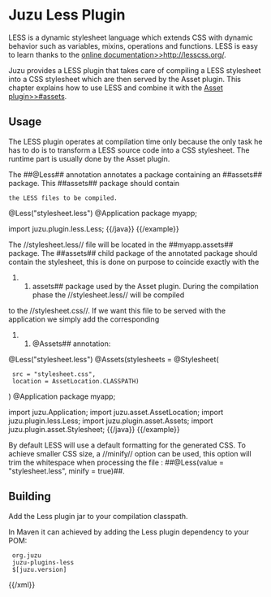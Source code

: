 = Juzu Less Plugin =

LESS is a dynamic stylesheet language which extends CSS with dynamic behavior such as variables, mixins, operations
and functions. LESS is easy to learn thanks to the [[online documentation>>http://lesscss.org/]].

Juzu provides a LESS plugin that takes care of compiling a LESS stylesheet into a CSS stylesheet which
are then served by the Asset plugin. This chapter explains how to use LESS and combine it with the [[Asset plugin>>#assets]].

== Usage ==

The LESS plugin operates at compilation time only because the only task he has to do is to transform a LESS
source code into a CSS stylesheet. The runtime part is usually done by the Asset plugin.

The ##@Less## annotation annotates a package containing an ##assets## package. This ##assets## package should contain
 the LESS files to be compiled.

{{example title="Annotating an application package for processing LESS files"}}
{{java}}
@Less("stylesheet.less")
@Application
package myapp;

import juzu.plugin.less.Less;
{{/java}}
{{/example}}

The //stylesheet.less// file will be located in the ##myapp.assets## package. The ##assets## child package of the
annotated package should contain the stylesheet, this is done on purpose to coincide exactly with the
##assets## package used by the Asset plugin. During the compilation phase the //stylesheet.less// will be compiled
to the //stylesheet.css//. If we want this file to be served with the application we simply add the corresponding
##@Assets## annotation:

{{example title="LESS and Asset plugins in action"}}
{{java}}
@Less("stylesheet.less")
@Assets(stylesheets = @Stylesheet(
  src = "stylesheet.css",
  location = AssetLocation.CLASSPATH)
)
@Application
package myapp;

import juzu.Application;
import juzu.asset.AssetLocation;
import juzu.plugin.less.Less;
import juzu.plugin.asset.Assets;
import juzu.plugin.asset.Stylesheet;
{{/java}}
{{/example}}

By default LESS will use a default formatting for the generated CSS. To achieve smaller CSS size, a //minify// option
can be used, this option will trim the whitespace when processing the file : ##@Less(value = "stylesheet.less", minify = true)##.

== Building ==

Add the Less plugin jar to your compilation classpath.

In Maven it can achieved by adding the Less plugin dependency to your POM:

{{xml}}
<dependency>
  <groupId>org.juzu</groupId>
  <artifactId>juzu-plugins-less</artifactId>
  <version>$[juzu.version]</version>
</dependency>
{{/xml}}
